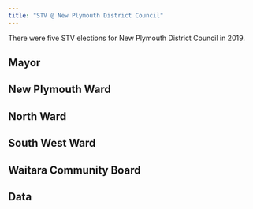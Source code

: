 ```yaml
---
title: "STV @ New Plymouth District Council"
---
```


There were five STV elections for New Plymouth District Council in 2019.

## Mayor


## New Plymouth Ward


## North Ward


## South West Ward


## Waitara Community Board


## Data

